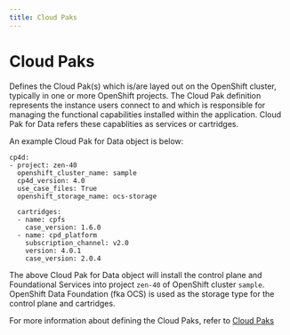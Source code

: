 ```yaml
---
title: Cloud Paks
---
```


# Cloud Paks

Defines the Cloud Pak(s) which is/are layed out on the OpenShift cluster, typically in one or more OpenShift projects. The Cloud Pak definition represents the instance users connect to and which is responsible for managing the functional capabilities installed within the application. Cloud Pak for Data refers these capablities as services or cartridges.

An example Cloud Pak for Data object is below:
```
cp4d:
- project: zen-40
  openshift_cluster_name: sample
  cp4d_version: 4.0
  use_case_files: True
  openshift_storage_name: ocs-storage
  
  cartridges:
  - name: cpfs
    case_version: 1.6.0
  - name: cpd_platform
    subscription_channel: v2.0
    version: 4.0.1
    case_version: 2.0.4
```

The above Cloud Pak for Data object will install the control plane and Foundational Services into project `zen-40` of OpenShift cluster `sample`. OpenShift Data Foundation (fka OCS) is used as the storage type for the control plane and cartridges.

For more information about defining the Cloud Paks, refer to [Cloud Paks](/cpd-design/objects/cloud-paks)